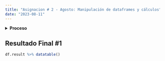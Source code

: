 ```yaml
---
title: "Asignacion # 2 - Agosto: Manipulación de dataframes y cálculos"
date: "2023-08-11"
---
```


<details>
<summary>**Proceso**</summary>

```r
library(readxl)
library(DT)
library(tibble)
library(purrr)
```

```r
file <- read_xlsx(path = "./data1.xlsx")
file.values <- read_xlsx(path = "./data2.xlsx")
```

```r
file %>% datatable()
```

```r
file.values %>% datatable()
```

```r
`Columna A, Fila 1` <- rep(file.values[1,2] %>% as.numeric ,nrow(file))
`Columna A, Fila 2` <- rep(file.values[2,2] %>% as.numeric ,nrow(file))
`Columna A, Fila 3` <- rep(file.values[3,2] %>% as.numeric ,nrow(file))
```

```r
df <- file %>% 
  add_column(., `Columna A, Fila 1`,.after = "instalada") %>%
  add_column(., `Columna A, Fila 2`,.after = "generacion") %>%
  add_column(., `Columna A, Fila 3`,.after = "firme")
```

```r
df %>% datatable
```

```r
`result preview` <- (df[1,2] * df[1,3]) + (df[1,4] * df[1,5]) + (df[1,6] * df[1,7])
```

```r
`result preview`
```

```r
operation <- map(1:nrow(df), function(x){
  math.operation <- (df[x,2] * df[x,3]) + (df[x,4] * df[x,5]) + (df[x,6] * df[x,7])
  math.round <- round(math.operation,2)
  return(math.round)
})
```

```r
result <- operation %>% do.call(rbind,.) %>% data.frame()
colnames(result) <- "Resultado"
```

```r
result %>% datatable()
```

```r
df.result <- df %>% 
  add_column(., result,.after = "planta")
```
</details>

## Resultado Final #1
```r
df.result %>% datatable()
```

